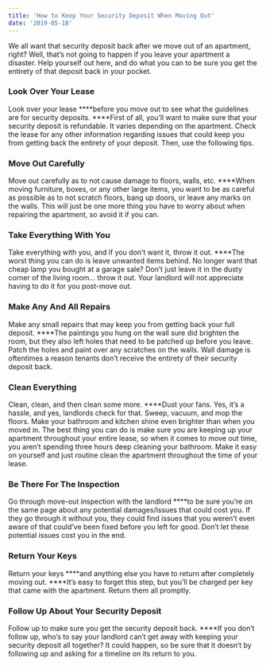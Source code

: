 ```yaml
---
title: 'How to Keep Your Security Deposit When Moving Out'
date: '2019-05-18'
---
```


We all want that security deposit back after we move out of an apartment, right? Well, that’s not going to happen if you leave your apartment a disaster. Help yourself out here, and do what you can to be sure you get the entirety of that deposit back in your pocket.

### Look Over Your Lease

Look over your lease \***\*before you move out to see what the guidelines are for security deposits. \*\***First of all, you’ll want to make sure that your security deposit is refundable. It varies depending on the apartment. Check the lease for any other information regarding issues that could keep you from getting back the entirety of your deposit. Then, use the following tips.

### Move Out Carefully

Move out carefully as to not cause damage to floors, walls, etc. \*\*\*\*When moving furniture, boxes, or any other large items, you want to be as careful as possible as to not scratch floors, bang up doors, or leave any marks on the walls. This will just be one more thing you have to worry about when repairing the apartment, so avoid it if you can.

### Take Everything With You

Take everything with you, and if you don’t want it, throw it out. \*\*\*\*The worst thing you can do is leave unwanted items behind. No longer want that cheap lamp you bought at a garage sale? Don’t just leave it in the dusty corner of the living room… throw it out. Your landlord will not appreciate having to do it for you post-move out.

### Make Any And All Repairs

Make any small repairs that may keep you from getting back your full deposit. \*\*\*\*The paintings you hung on the wall sure did brighten the room, but they also left holes that need to be patched up before you leave. Patch the holes and paint over any scratches on the walls. Wall damage is oftentimes a reason tenants don’t receive the entirety of their security deposit back.

### Clean Everything

Clean, clean, and then clean some more. \*\*\*\*Dust your fans. Yes, it’s a hassle, and yes, landlords check for that. Sweep, vacuum, and mop the floors. Make your bathroom and kitchen shine even brighter than when you moved in. The best thing you can do is make sure you are keeping up your apartment throughout your entire lease, so when it comes to move out time, you aren’t spending three hours deep cleaning your bathroom. Make it easy on yourself and just routine clean the apartment throughout the time of your lease.

### Be There For The Inspection

Go through move-out inspection with the landlord \*\*\*\*to be sure you’re on the same page about any potential damages/issues that could cost you. If they go through it without you, they could find issues that you weren’t even aware of that could’ve been fixed before you left for good. Don’t let these potential issues cost you in the end.

### Return Your Keys

Return your keys \***\*and anything else you have to return after completely moving out. \*\***It’s easy to forget this step, but you’ll be charged per key that came with the apartment. Return them all promptly.

### Follow Up About Your Security Deposit

Follow up to make sure you get the security deposit back. \*\*\*\*If you don’t follow up, who’s to say your landlord can’t get away with keeping your security deposit all together? It could happen, so be sure that it doesn’t by following up and asking for a timeline on its return to you.
